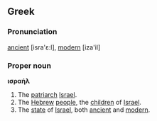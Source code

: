 ==Greek==

===Pronunciation===
[[ancient]] [isra'ε:l], [[modern]] [iza'il]

===Proper noun===
'''ισραήλ'''

# The [[patriarch]] [[Israel]].
# The [[Hebrew]] [[people]], the [[child|children]] of [[Israel]].
# The [[state]] of [[Israel]], both [[ancient]] and [[modern]].